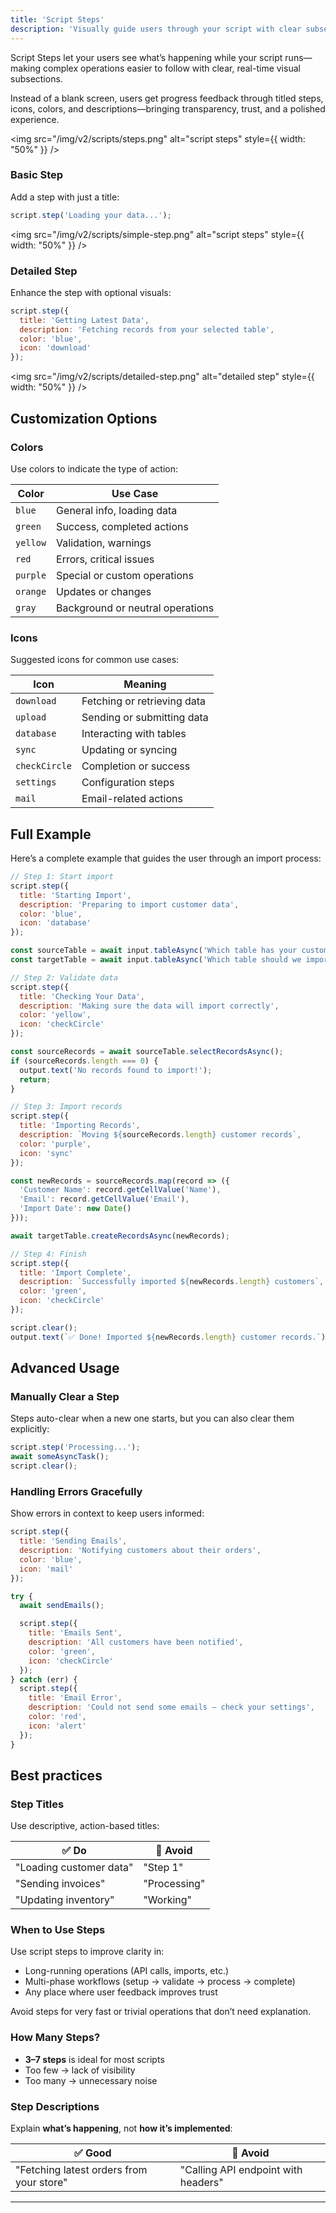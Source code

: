 ```yaml
---
title: 'Script Steps'
description: 'Visually guide users through your script with clear subsections'
---
```


Script Steps let your users see what’s happening while your script runs—making complex operations easier to follow with clear, real-time visual subsections.

Instead of a blank screen, users get progress feedback through titled steps, icons, colors, and descriptions—bringing transparency, trust, and a polished experience.

<img src="/img/v2/scripts/steps.png" alt="script steps" style={{ width: "50%" }} />


### Basic Step

Add a step with just a title:

```js
script.step('Loading your data...');
```

<img src="/img/v2/scripts/simple-step.png" alt="script steps" style={{ width: "50%" }} />

### Detailed Step

Enhance the step with optional visuals:

```js
script.step({
  title: 'Getting Latest Data',
  description: 'Fetching records from your selected table',
  color: 'blue',
  icon: 'download'
});
```

<img src="/img/v2/scripts/detailed-step.png" alt="detailed step" style={{ width: "50%" }} />


## Customization Options

### Colors

Use colors to indicate the type of action:

| Color    | Use Case                         |
|----------|----------------------------------|
| `blue`   | General info, loading data       |
| `green`  | Success, completed actions       |
| `yellow` | Validation, warnings             |
| `red`    | Errors, critical issues          |
| `purple` | Special or custom operations     |
| `orange` | Updates or changes               |
| `gray`   | Background or neutral operations |

### Icons

Suggested icons for common use cases:

| Icon          | Meaning                     |
|---------------|-----------------------------|
| `download`    | Fetching or retrieving data |
| `upload`      | Sending or submitting data  |
| `database`    | Interacting with tables     |
| `sync`        | Updating or syncing         |
| `checkCircle` | Completion or success       |
| `settings`    | Configuration steps         |
| `mail`        | Email-related actions       |


## Full Example

Here’s a complete example that guides the user through an import process:

```js
// Step 1: Start import
script.step({
  title: 'Starting Import',
  description: 'Preparing to import customer data',
  color: 'blue',
  icon: 'database'
});

const sourceTable = await input.tableAsync('Which table has your customer data?');
const targetTable = await input.tableAsync('Which table should we import to?');

// Step 2: Validate data
script.step({
  title: 'Checking Your Data',
  description: 'Making sure the data will import correctly',
  color: 'yellow',
  icon: 'checkCircle'
});

const sourceRecords = await sourceTable.selectRecordsAsync();
if (sourceRecords.length === 0) {
  output.text('No records found to import!');
  return;
}

// Step 3: Import records
script.step({
  title: 'Importing Records',
  description: `Moving ${sourceRecords.length} customer records`,
  color: 'purple',
  icon: 'sync'
});

const newRecords = sourceRecords.map(record => ({
  'Customer Name': record.getCellValue('Name'),
  'Email': record.getCellValue('Email'),
  'Import Date': new Date()
}));

await targetTable.createRecordsAsync(newRecords);

// Step 4: Finish
script.step({
  title: 'Import Complete',
  description: `Successfully imported ${newRecords.length} customers`,
  color: 'green',
  icon: 'checkCircle'
});

script.clear();
output.text(`✅ Done! Imported ${newRecords.length} customer records.`);
```


## Advanced Usage

### Manually Clear a Step

Steps auto-clear when a new one starts, but you can also clear them explicitly:

```js
script.step('Processing...');
await someAsyncTask();
script.clear();
```

### Handling Errors Gracefully

Show errors in context to keep users informed:

```js
script.step({
  title: 'Sending Emails',
  description: 'Notifying customers about their orders',
  color: 'blue',
  icon: 'mail'
});

try {
  await sendEmails();

  script.step({
    title: 'Emails Sent',
    description: 'All customers have been notified',
    color: 'green',
    icon: 'checkCircle'
  });
} catch (err) {
  script.step({
    title: 'Email Error',
    description: 'Could not send some emails – check your settings',
    color: 'red',
    icon: 'alert'
  });
}
```


## Best practices

### Step Titles

Use descriptive, action-based titles:

| ✅ Do                    | 🚫 Avoid     |
|-------------------------|--------------|
| "Loading customer data" | "Step 1"     |
| "Sending invoices"      | "Processing" |
| "Updating inventory"    | "Working"    |

### When to Use Steps

Use script steps to improve clarity in:

* Long-running operations (API calls, imports, etc.)
* Multi-phase workflows (setup → validate → process → complete)
* Any place where user feedback improves trust

Avoid steps for very fast or trivial operations that don’t need explanation.

### How Many Steps?

* **3–7 steps** is ideal for most scripts
* Too few → lack of visibility
* Too many → unnecessary noise

### Step Descriptions

Explain **what’s happening**, not **how it’s implemented**:

| ✅ Good                                   | 🚫 Avoid                            |
|------------------------------------------|-------------------------------------|
| "Fetching latest orders from your store" | "Calling API endpoint with headers" |

---
